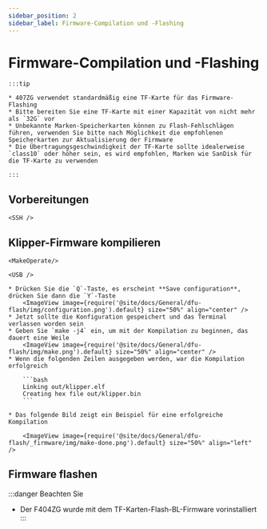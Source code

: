 ```yaml
---
sidebar_position: 2
sidebar_label: Firmware-Compilation und -Flashing
---
```





# Firmware-Compilation und -Flashing

    :::tip

    * 407ZG verwendet standardmäßig eine TF-Karte für das Firmware-Flashing
    * Bitte bereiten Sie eine TF-Karte mit einer Kapazität von nicht mehr als `32G` vor
    * Unbekannte Marken-Speicherkarten können zu Flash-Fehlschlägen führen, verwenden Sie bitte nach Möglichkeit die empfohlenen Speicherkarten zur Aktualisierung der Firmware
    * Die Übertragungsgeschwindigkeit der TF-Karte sollte idealerweise `class10` oder höher sein, es wird empfohlen, Marken wie SanDisk für die TF-Karte zu verwenden

    :::



## Vorbereitungen

    <SSH />

## Klipper-Firmware kompilieren

    <MakeOperate/>

    <USB />

    * Drücken Sie die `Q`-Taste, es erscheint **Save configuration**, drücken Sie dann die `Y`-Taste
        <ImageView image={require('@site/docs/General/dfu-flash/img/configuration.png').default} size="50%" align="center" />
    * Jetzt sollte die Konfiguration gespeichert und das Terminal verlassen worden sein
    * Geben Sie `make -j4` ein, um mit der Kompilation zu beginnen, das dauert eine Weile
        <ImageView image={require('@site/docs/General/dfu-flash/img/make.png').default} size="50%" align="center" />
    * Wenn die folgenden Zeilen ausgegeben werden, war die Kompilation erfolgreich

        ```bash
        Linking out/klipper.elf
        Creating hex file out/klipper.bin
        ```
        
    * Das folgende Bild zeigt ein Beispiel für eine erfolgreiche Kompilation

        <ImageView image={require('@site/docs/General/dfu-flash/_firmware/img/make-done.png').default} size="50%" align="left" />

## Firmware flashen

:::danger Beachten Sie
* Der F404ZG wurde mit dem TF-Karten-Flash-BL-Firmware vorinstalliert
:::

    <TF />
